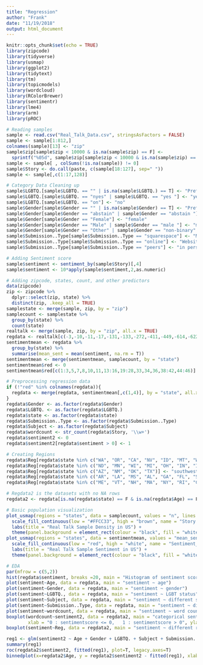```yaml
---
title: "Regression"
author: "Frank"
date: "11/19/2018"
output: html_document
---
```


```r
knitr::opts_chunk$set(echo = TRUE)
library(zipcode)
library(tidyverse)
library(usmap)
library(ggplot2)
library(tidytext)
library(tm)
library(topicmodels)
library(wordcloud)
library(RColorBrewer)
library(sentimentr)
library(lme4)
library(arm)
library(pROC)
```


```r
# Reading samples
sample <- read.csv("Real_Talk_Data.csv", stringsAsFactors = FALSE)
sample <- sample[1:812,]
colnames(sample)[13] <- "zip"
sample$zip[sample$zip < 10000 & is.na(sample$zip) == F] <- 
  sprintf("%05d", sample$zip[sample$zip < 10000 & is.na(sample$zip) == F])
sample <- sample[ , colSums(!is.na(sample)) != 0]
sample$Story <- do.call(paste, c(sample[18:127], sep=" "))
sample <- sample[,c(1:17,128)]

# Category Data Cleaning up
sample$LGBTQ.[sample$LGBTQ. == "" | is.na(sample$LGBTQ.) == T] <- "Prefer not to share"
sample$LGBTQ.[sample$LGBTQ. == "nyes" | sample$LGBTQ. == "yes "] <- "yes"
sample$LGBTQ.[sample$LGBTQ. == "on"] <- "no"
sample$Gender[sample$Gender == "" | is.na(sample$Gender) == T] <- "Prefer not to share"
sample$Gender[sample$Gender == "abstain" | sample$Gender == "abstain "] <- "Prefer not to share"
sample$Gender[sample$Gender == "Female"] <- "female"
sample$Gender[sample$Gender == "Male" | sample$Gender == "male "] <- "male"
sample$Gender[sample$Gender == "Other" | sample$Gender == "non-binary" | sample$Gender == "Non-binary"] <- "other"
sample$Submission..Type[sample$Submission..Type == "squarespace"] <- "Mobile App"
sample$Submission..Type[sample$Submission..Type == "online"] <- "Website"
sample$Submission..Type[sample$Submission..Type == "peers"] <- "in person"

# Adding Sentiment score
sample$sentiment <- sentiment_by(sample$Story)[,4]
sample$sentiment <- 10*apply(sample$sentiment,2,as.numeric)

# Adding zipcode, states, count, and other predictors
data(zipcode)
zip <- zipcode %>% 
  dplyr::select(zip, state) %>% 
  distinct(zip, .keep_all = TRUE)
samplestate <- merge(sample, zip, by = "zip")
samplecount <- samplestate %>% 
  group_by(state) %>% 
  count(state)
realtalk <- merge(sample, zip, by = "zip", all.x = TRUE)
regdata <- realtalk[c(-3,-10,-11,-17,-131,-133,-272,-411,-449,-614,-622,-769,-777,-806), c(1,19,4,10:12,17:18,20)]
sentimentmean <- regdata %>% 
  group_by(state) %>% 
  summarise(mean_sent = mean(sentiment, na.rm = T))
sentimentmean <- merge(sentimentmean, samplecount, by = "state")
sentimentmean$red <- 0
sentimentmean$red[c(1:3,5,7,8,10,11,13:16,19:28,33,34,36,38:42,44:46)] <- 1
```

```r
# Preprocessing regression data
if (!"red" %in% colnames(regdata)){
  regdata <- merge(regdata, sentimentmean[,c(1,4)], by = "state", all.x = TRUE)
}
regdata$Gender <- as.factor(regdata$Gender)
regdata$LGBTQ. <- as.factor(regdata$LGBTQ.)
regdata$state <- as.factor(regdata$state)
regdata$Submission..Type <- as.factor(regdata$Submission..Type)
regdata$Subject <- as.factor(regdata$Subject)
regdata$wordcount <- str_count(regdata$Story, '\\w+')
regdata$sentiment2 <- 0
regdata$sentiment2[regdata$sentiment > 0] <- 1

# Creating Regions
regdata$Reg[regdata$state %in% c("WA", "OR", "CA", "NV", "ID", "MT", "WY", "UT", "CO", "AK", "HI")] <- "west"
regdata$Reg[regdata$state %in% c("ND", "MN", "WI", "MI", "OH", "IN", "IL", "IA", "MO", "SD", "NE", "KS")] <- "midwest"
regdata$Reg[regdata$state %in% c("AZ", "NM", "OK", "TX")] <- "southwest"
regdata$Reg[regdata$state %in% c("AR", "LA", "MS", "AL", "GA", "FL", "SC", "NC", "KY", "TN", "WV", "VA", "MD", "DE")] <- "southeast"
regdata$Reg[regdata$state %in% c("ME", "VT", "NH", "MA", "NY", "RI", "CT", "NJ", "PA")] <- "northeast"

# Regdata2 is the datasets with no NA rows
regdata2 <- regdata[is.na(regdata$state) == F & is.na(regdata$Age) == F,]
```

```r
# Basic population visualization
plot_usmap(regions = "states", data = samplecount, values = "n", lines = "grey") + 
  scale_fill_continuous(low = "#FFCC33", high = "brown", name = "Story Population", label = scales::comma) +
  labs(title = "Real Talk Sample Density in US") + 
  theme(panel.background = element_rect(colour = "black", fill = "white"), legend.position = "right")
plot_usmap(regions = "states", data = sentimentmean, values = "mean_sent", lines = "grey") + 
  scale_fill_continuous(low = "red", high = "white", name = "Sentiment_Score", label = scales::comma) +
  labs(title = "Real Talk Sample Sentiment in US") + 
  theme(panel.background = element_rect(colour = "black", fill = "white"), legend.position = "right")
```

```r
# EDA
par(mfrow = c(5,2))
hist(regdata$sentiment, breaks =20, main = "Histogram of sentiment score distribution")
plot(sentiment~Age, data = regdata, main = "sentiment ~ age")
plot(sentiment~Gender, data = regdata, main = "sentiment ~ gender")
plot(sentiment~LGBTQ., data = regdata, main = "sentiment ~ LGBT status")
plot(sentiment~Subject, data = regdata, main = "sentiment ~ different subjects")
plot(sentiment~Submission..Type, data = regdata, main = "sentiment ~ different submission types")
plot(sentiment~wordcount, data = regdata, main = "sentiment ~ word count of the story submitted")
boxplot(wordcount~sentiment2, data = regdata2, main = "categorical sentiment score ~ word count",
        xlab = "0 : sentimentscore <= 0,   1 : sentimentscore > 0", ylab = "wordcount")
boxplot(sentiment~Reg, data = regdata2, main = "sentiment ~ different region")
```

```r
reg1 <- glm(sentiment2 ~ Age + Gender + LGBTQ. + Subject + Submission..Type + wordcount + red + Reg, family = binomial, data = regdata2)
summary(reg1)
roc(regdata2$sentiment2, fitted(reg1), plot=T, legacy.axes=T)
binnedplot(x=regdata2$Age, y = regdata2$sentiment2 - fitted(reg1), xlab = "Age", ylab = "Residuals", main = "Binned residuals versus Age")
```



